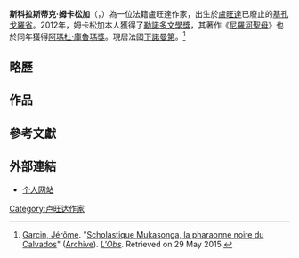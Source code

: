 {{Expand English|time=2020-09-09}}
{{noteTA
|1=zh-hans:穆卡松加;zh-hant:姆卡松加;
|2=zh-hans:朔拉丝蒂克;zh-hant:斯科拉斯蒂克;
}}
{{Infobox person
| 姓名 = 斯科拉斯蒂克·姆卡松加
| 圖像     = Scholastique Mukasonga - salon du livre Genève 2012.jpg
| 圖像說明 = 
| 原文名   = Scholastique Mukasonga
| 出生名   = 
| 出生日期 = {{birth year and age|1956}}
| 出生地點 = {{BEL}}[[盧旺達-布隆迪|盧旺達-布隆迪]][[基孔戈羅省|基孔戈羅省]]<br>（今{{RWA}}[[南部省_(卢旺达)|南部省]]）
| 逝世日期 = 
| 逝世地點 = 
| 居住地   = {{FRA}}[[下諾曼第|下諾曼第]]
| 國籍     = {{FRA}}
| 母校     = 
| 別名     = 
| 職業     = 作家
| 活躍時期 = 
| 知名原因 = 
| 知名作品 = 
| 配偶     = 
| 兒女     = 
}}

'''斯科拉斯蒂克·姆卡松加'''（{{lang-fr|Scholastique Mukasonga}}，{{bd|1956年}}）為一位法籍盧旺達作家，出生於[[盧旺達|盧旺達]]已廢止的[[基孔戈羅省|基孔戈羅省]]。2012年，姆卡松加本人獲得了[[勒諾多文學獎|勒諾多文學獎]]，其著作《[[尼羅河聖母|尼羅河聖母]]》也於同年獲得[[阿瑪杜‧庫魯瑪獎|阿瑪杜‧庫魯瑪獎]]。現居法國[[下諾曼第|下諾曼第]]。<ref name=Garcin>[[Jérôme_Garcin|Garcin, Jérôme]]. "[http://bibliobs.nouvelobs.com/romans/20120410.OBS5808/scholastique-mukasonga-la-pharaonne-noire-du-calvados.html Scholastique Mukasonga, la pharaonne noire du Calvados]" ([https://www.webcitation.org/6YqYIbySd?url=http://bibliobs.nouvelobs.com/romans/20120410.OBS5808/scholastique-mukasonga-la-pharaonne-noire-du-calvados.html Archive]). ''[[L'Obs|L'Obs]]''. Retrieved on 29 May 2015.</ref>

== 略歷 ==
== 作品 ==
== 參考文獻 ==
{{reflist}}

== 外部連結 ==
{{commonscat}}
*[http://scholastiquemukasonga.net/en 个人网站] {{Wayback|url=http://scholastiquemukasonga.net/en |date=20210122201251 }}

{{normdaten}}
{{DEFAULTSORT:mukasonga}}
[[Category:卢旺达作家|Category:卢旺达作家]]
{{writer-stub}}